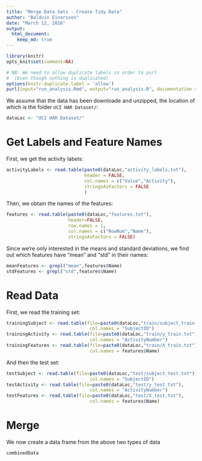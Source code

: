 ```yaml
---
title: "Merge Data Sets - Create Tidy Data"
author: "Baldvin Einarsson"
date: "March 12, 2016"
output: 
  html_document:
    keep_md: true
---
```


```r
library(knitr)
opts_knit$set(comment=NA)

# NB: We need to allow duplicate labels in order to purl
#  (Even though nothing is duplicated)
options(knitr.duplicate.label = 'allow')
purl(input="run_analysis.Rmd", output="run_analysis.R", documentation = 1)
```

We assume that the data has been downloade and unzipped, the location of which is the folder `UCI HAR Dataset/`:
```r
dataLoc <- "UCI HAR Dataset/"
```

# Get Labels and Feature Names

First, we get the activity labels:
```r
activityLabels <- read.table(paste0(dataLoc,"activity_labels.txt"),
                             header = FALSE,
                             col.names = c("Value","Activity"),
                             stringsAsFactors = FALSE
                             )
```

Then, we obtain the names of the features:
```r
features <- read.table(paste0(dataLoc,"features.txt"),
                       header=FALSE,
                       row.names = 1,
                       col.names = c("RowNum","Name"),
                       stringsAsFactors = FALSE)
```

Since we're only interested in the means and standard deviations, we find out which features have "mean" and "std" in their names:
```r
meanFeatures <- grepl("mean",features$Name)
stdFeatures <- grepl("std",features$Name)
```

# Read Data

First, we read the training set:
```r
trainingSubject <- read.table(file=paste0(dataLoc,"train/subject_train.txt"), 
                               col.names = "SubjectID")
trainingActivity <- read.table(file=paste0(dataLoc,"train/y_train.txt"), 
                               col.names = "ActivityNumber")
trainingFeatures <- read.table(file=paste0(dataLoc,"train/X_train.txt"), 
                               col.names = features$Name)
```
And then the test set:
```r
testSubject <- read.table(file=paste0(dataLoc,"test/subject_test.txt"), 
                               col.names = "SubjectID")
testActivity <- read.table(file=paste0(dataLoc,"test/y_test.txt"), 
                               col.names = "ActivityNumber")
testFeatures <- read.table(file=paste0(dataLoc,"test/X_test.txt"), 
                               col.names = features$Name)
```


# Merge

We now create a data frame from the above two types of data

```r
combinedData
```

